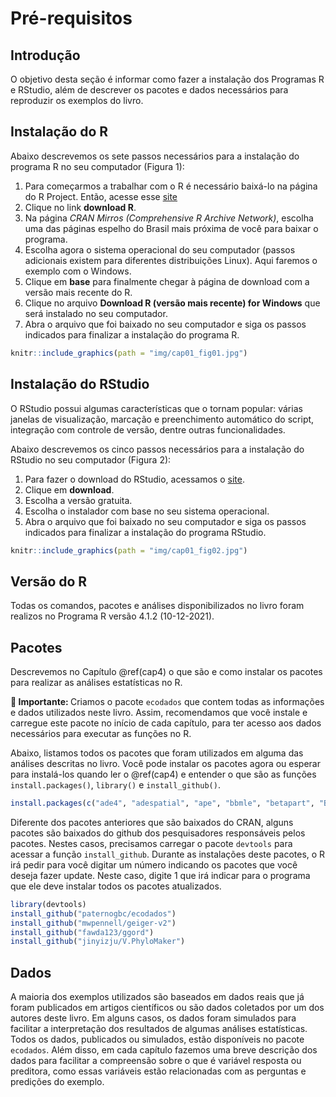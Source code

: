 # Pré-requisitos {#cap1}

## Introdução

O objetivo desta seção é informar como fazer a instalação dos Programas R e RStudio, além de descrever os pacotes e dados necessários para reproduzir os exemplos do livro.

## Instalação do R

Abaixo descrevemos os sete passos necessários para a instalação do programa R no seu computador (Figura 1):

1.  Para começarmos a trabalhar com o R é necessário baixá-lo na página do R Project. Então, acesse esse [site](http://www.r-project.org) 
2.  Clique no link **download R**.
3.  Na página *CRAN Mirros (Comprehensive R Archive Network)*, escolha uma das páginas espelho do Brasil mais próxima de você para baixar o programa.
4.  Escolha agora o sistema operacional do seu computador (passos adicionais existem para diferentes distribuições Linux). Aqui faremos o exemplo com o Windows.
5.  Clique em **base** para finalmente chegar à página de download com a versão mais recente do R.
6.  Clique no arquivo **Download R (versão mais recente) for Windows** que será instalado no seu computador.
7.  Abra o arquivo que foi baixado no seu computador e siga os passos indicados para finalizar a instalação do programa R.

```r
knitr::include_graphics(path = "img/cap01_fig01.jpg")
```

## Instalação do RStudio

O RStudio possui algumas características que o tornam popular: várias janelas de visualização, marcação e preenchimento automático do script, integração com controle de versão, dentre outras funcionalidades. 

Abaixo descrevemos os cinco passos necessários para a instalação do RStudio no seu computador (Figura 2):

1. Para fazer o download do RStudio, acessamos o [site](https://www.rstudio.com/).
2. Clique em **download**.
3. Escolha a versão gratuita.
4. Escolha o instalador com base no seu sistema operacional.
5. Abra o arquivo que foi baixado no seu computador e siga os passos indicados para finalizar a instalação do programa RStudio.

```r
knitr::include_graphics(path = "img/cap01_fig02.jpg")
```

## Versão do R

Todas os comandos, pacotes e análises disponibilizados no livro foram realizos no Programa R versão 4.1.2 (10-12-2021).

## Pacotes

Descrevemos no Capítulo \@ref(cap4) o que são e como instalar os pacotes para realizar as análises estatísticas no R.

::: {.alert .alert-info}
<strong> 📝 Importante: </strong> Criamos o pacote `ecodados` que contem todas as informações e dados utilizados neste livro. Assim, recomendamos que você instale e carregue este pacote no início de cada capítulo, para ter acesso aos dados necessários para executar as funções no R.
:::

Abaixo, listamos todos os pacotes que foram utilizados em alguma das análises descritas no livro. Você pode instalar os pacotes agora ou esperar para instalá-los quando ler o \@ref(cap4) e entender o que são as funções `install.packages()`, `library()` e `install_github()`.

```r
install.packages(c("ade4", "adespatial", "ape", "bbmle", "betapart", "BiodiversityR", "car", "cati", "datasauRus", "devtools", "DHARMa", "dplyr", "emmeans", "factoextra", "FactoMineR", "fasterize", "FD", "forcats", "geobr", "GGally", "ggExtra", "ggforce", "ggplot2", "ggpubr", "ggrepel", "ggspatial", "glmmTMB", "grid", "gridExtra", "here", "hillR", "iNEXT", "janitor", "kableExtra", "knitr", "labdsv", "lattice", "leaflet", "lmtest", "lsmeans", "lubridate", "mapview", "MASS", "MuMIn", "nlme", "ordinal", "palmerpenguins", "performance", "pez", "phyloregion", "phytools", "picante", "piecewiseSEM", "purrr", "pvclust", "raster", "readr", "reshape2", "rgdal" , "rnaturalearth", "RVAideMemoire", "sciplot", "sf", "sidrar", "sjPlot", "spData", "spdep", "stringr", "SYNCSA", "tibble", "tidyr", "tidyverse", "tmap", "tmaptools", "TPD", "vegan", "viridis", "visdat"), dependencies = TRUE)
```

Diferente dos pacotes anteriores que são baixados do CRAN, alguns pacotes são baixados do github dos pesquisadores responsáveis pelos pacotes. Nestes casos, precisamos carregar o pacote `devtools` para acessar a função `install_github`. Durante as instalações deste pacotes, o R irá pedir para você digitar um número indicando os pacotes que você deseja fazer update. Neste caso, digite 1 que irá indicar para o programa que ele deve instalar todos os pacotes atualizados.

```r
library(devtools) 
install_github("paternogbc/ecodados")
install_github("mwpennell/geiger-v2")
install_github("fawda123/ggord")
install_github("jinyizju/V.PhyloMaker")
```

## Dados

A maioria dos exemplos utilizados são baseados em dados reais que já foram publicados em artigos científicos ou são dados coletados por um dos autores deste livro. Em alguns casos, os dados foram simulados para facilitar a interpretação dos resultados de algumas análises estatísticas. Todos os dados, publicados ou simulados, estão disponíveis no pacote `ecodados`. Além disso, em cada capítulo fazemos uma breve descrição dos dados para facilitar a compreensão sobre o que é variável resposta ou preditora, como essas variáveis estão relacionadas com as perguntas e predições do exemplo.
